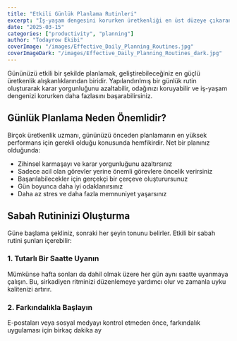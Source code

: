 ```yaml
---
title: "Etkili Günlük Planlama Rutinleri"
excerpt: "İş-yaşam dengesini korurken üretkenliği en üst düzeye çıkaran günlük rutinler nasıl oluşturulur?"
date: "2025-03-15"
categories: ["productivity", "planning"]
author: "Todayrow Ekibi"
coverImage: "/images/Effective_Daily_Planning_Routines.jpg"
coverImageDark: "/images/Effective_Daily_Planning_Routines_dark.jpg"
---
```


Gününüzü etkili bir şekilde planlamak, geliştirebileceğiniz en güçlü üretkenlik alışkanlıklarından biridir. Yapılandırılmış bir günlük rutin oluşturarak karar yorgunluğunu azaltabilir, odağınızı koruyabilir ve iş-yaşam dengenizi korurken daha fazlasını başarabilirsiniz.

## Günlük Planlama Neden Önemlidir?

Birçok üretkenlik uzmanı, gününüzü önceden planlamanın en yüksek performans için gerekli olduğu konusunda hemfikirdir. Net bir planınız olduğunda:

- Zihinsel karmaşayı ve karar yorgunluğunu azaltırsınız
- Sadece acil olan görevler yerine önemli görevlere öncelik verirsiniz
- Başarılabilecekler için gerçekçi bir çerçeve oluşturursunuz
- Gün boyunca daha iyi odaklanırsınız
- Daha az stres ve daha fazla memnuniyet yaşarsınız

## Sabah Rutininizi Oluşturma

Güne başlama şekliniz, sonraki her şeyin tonunu belirler. Etkili bir sabah rutini şunları içerebilir:

### 1. Tutarlı Bir Saatte Uyanın

Mümkünse hafta sonları da dahil olmak üzere her gün aynı saatte uyanmaya çalışın. Bu, sirkadiyen ritminizi düzenlemeye yardımcı olur ve zamanla uyku kalitenizi artırır.

### 2. Farkındalıkla Başlayın

E-postaları veya sosyal medyayı kontrol etmeden önce, farkındalık uygulaması için birkaç dakika ay